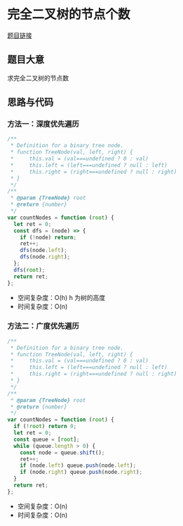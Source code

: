 # 完全二叉树的节点个数

[题目链接](https://leetcode.cn/problems/count-complete-tree-nodes/description/)

## 题目大意

求完全二叉树的节点数

## 思路与代码

### 方法一：深度优先遍历

```js
/**
 * Definition for a binary tree node.
 * function TreeNode(val, left, right) {
 *     this.val = (val===undefined ? 0 : val)
 *     this.left = (left===undefined ? null : left)
 *     this.right = (right===undefined ? null : right)
 * }
 */
/**
 * @param {TreeNode} root
 * @return {number}
 */
var countNodes = function (root) {
  let ret = 0;
  const dfs = (node) => {
    if (!node) return;
    ret++;
    dfs(node.left);
    dfs(node.right);
  };
  dfs(root);
  return ret;
};
```

- 空间复杂度：O(h) h 为树的高度
- 时间复杂度：O(n)

### 方法二：广度优先遍历

```js
/**
 * Definition for a binary tree node.
 * function TreeNode(val, left, right) {
 *     this.val = (val===undefined ? 0 : val)
 *     this.left = (left===undefined ? null : left)
 *     this.right = (right===undefined ? null : right)
 * }
 */
/**
 * @param {TreeNode} root
 * @return {number}
 */
var countNodes = function (root) {
  if (!root) return 0;
  let ret = 0;
  const queue = [root];
  while (queue.length > 0) {
    const node = queue.shift();
    ret++;
    if (node.left) queue.push(node.left);
    if (node.right) queue.push(node.right);
  }
  return ret;
};
```

- 空间复杂度：O(n)
- 时间复杂度：O(n)
